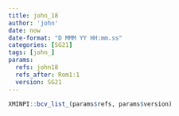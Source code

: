```yaml
---
title: john_18
author: 'john'
date: now
date-format: "D MMM YY HH:mm.ss"
categories: [SG21]
tags: [john_]
params:
  refs: john18
  refs_after: Rom1:1
  version: SG21
---
```


```r
XMINPI::bcv_list_(params$refs, params$version)
```

